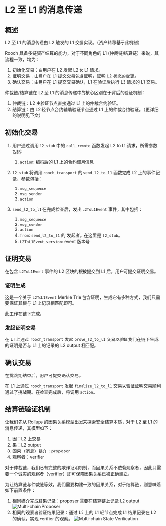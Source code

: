 # L2 至 L1 的消息传递

## 概述

L2 至 L1 的消息传递由 L2 触发的 L1 交易实现。（资产转移基于此机制）

Rooch 具备多链资产结算的能力，对于不同角色的 L1 (仲裁链/结算链）来说，其流程一致，均为：

1. 初始化交易：由用户在 L2 发起 L2 to L1 请求。
2. 证明交易：由用户在 L1 提交交易包含证明，证明 L2 状态的变更。
3. 确认交易：由用户在 L1 提交交易确认，L1 在验证后执行 L2 请求的 L1 交易。

仲裁链/结算链在 L2 至 L1 的消息传递中的核心区别在于背后的验证机制：

1. 仲裁链：L2 由验证节点直接通过 L1 上的仲裁合约验证。
2. 结算链：由 L2 轻节点合约辅助验证节点通过 L1 上的仲裁合约验证。（更详细的说明见下文）

## 初始化交易

1. 用户通过调用 `l2_stub` 中的 `call_remote` 函数发起 L2 to L1 请求，所需参数包括:
    1. `action`: 编码后的 L1 上的合约调用信息

2. `l2_stub` 将调用 `rooch_transport` 的 `send_l2_to_l1` 函数完成 L2 上的事件记录，参数包括：
   1. `msg_sequence`
   2. `msg_sender`
   3. `action`

3. `send_l2_to_l1` 在完成检查后，发出 `L2ToL1Event` 事件，其中包括：
   1. `msg_sequence`
   2. `msg_sender`
   3. `action`
   4. `from`: `send_l2_to_l1` 的 发起者。在这里是 `l2_stub`。
   5. `L2ToL1Event_version`: event 版本号

## 证明交易

在包含 `L2ToL1Event` 事件的 L2 区块的根被提交到 L1 后，用户可提交证明交易。

### 证明生成

这是一个关于 `L2ToL1Event` Merkle Trie 包含证明，生成它有多种方式，我们只需要保证其根与 L1 上记录相匹配即可。

此工作在链下完成。

### 发起证明交易

在 L1 上通过 `rooch_transport` 发起 `prove_l2_to_l1` 交易以验证我们在链下生成的证明是否与 L1 上的记录的 L2 output 相匹配。

## 确认交易

在挑战期结束后，用户可提交确认交易。

在 L1 上通过 `rooch_transport` 发起 `finalize_l2_to_l1` 交易以验证证明交易顺利通过了挑战期。在检查完成后，将调用 `action`。

## 结算链验证机制

让我们先从 Rollups 的因果关系模型出发来探索安全结算本质，对于 L2 至 L1 的消息传递，其模型如下：

1. 因：L2 上交易
2. 果：L2 output
3. 因果（消息）媒介：proposer
4. 观察者：verifier

对于仲裁链，我们已有完整的欺诈证明机制，而因果关系不依赖观察者，因此只需要一个诚实的观察者（verifier）即可保障因果关系已被正确建立。

为让结算链与仲裁链等效，我们需要构建一致的因果关系，对于结算链，则意味着如下前置条件：

1. 相同媒介完成结果记录：proposer 需要在结算链上记录 L2 output
![Multi-chain Proposer](/docs/rooch-multi-chain-settlement-l2-to-l1.svg)
2. 相同的观察者验证结果记录：通过 L2 上的 L1 轻节点完成 L1 结果记录在 L2 的确认，实现 verifier 的观察。
![Multi-chain State Verification](/docs/rooch-multi-chain-settlement-l2-to-l1-flow.svg)
